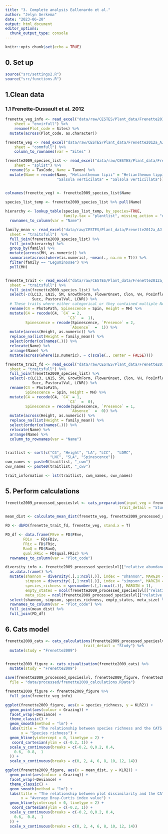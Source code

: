 ```yaml
---
title: "3. Complete analysis Eallonardo et al."
author: "Jelyn Gerkema"
date: "2023-06-20"
output: html_document
editor_options: 
  chunk_output_type: console
---
```


```r
knitr::opts_chunk$set(echo = TRUE)

```

## 0. Set up
```r
source("src/settings2.R")
source("src/functions.R")

```

## 1.Clean data


### 1.1 Frenette-Dussault et al. 2012
```r

frenette_veg_info <- read_excel("data/raw/CESTES/Plant_data/Frenette2012a_AJ.xlsx", 
    sheet = "envirfull") %>%
    rename(Plot_code = Sites) %>%
  mutate(across(Plot_code, as.character))

frenette_veg <- read_excel("data/raw/CESTES/Plant_data/Frenette2012a_AJ.xlsx", 
    sheet = "commfull") %>%
    column_to_rownames(var = "Sites" )

frenette2009_species_list <- read_excel("data/raw/CESTES/Plant_data/Frenette2012a_AJ.xlsx", 
    sheet = "splist") %>%
  rename(Sp = TaxCode, Name = Taxon) %>%
  mutate(Name = recode(Name, "Helianthemum lipii" = "Helianthemum lippii",
                       "Salsola verticilata" = "Salsola verticillata"))


colnames(frenette_veg) <- frenette2009_species_list$Name
    
species_list_temp <- frenette2009_species_list %>% pull(Name) 

hierarchy <- lookup_table(species_list_temp, by_species=TRUE, 
                          family.tax = "plantlist", missing_action = "drop") %>%
  rownames_to_column(var = "Name")

family_mean <- read_excel("data/raw/CESTES/Plant_data/Frenette2012a_AJ.xlsx", 
  sheet = "traitsfull")  %>%
  full_join(frenette2009_species_list) %>%
  full_join(hierarchy) %>%
  group_by(family) %>%
  mutate(across(MH, as.numeric)) %>%
  summarise(across(where(is.numeric), ~mean(., na.rm = T))) %>%
  filter(family == "Leguminosae") %>%
  pull(MH) 


frenette_trait <- read_excel("data/raw/CESTES/Plant_data/Frenette2012a_AJ.xlsx", 
  sheet = "traitsfull") %>%
  full_join(frenette2009_species_list) %>% 
  select(-c(LC13, LN15, SM, GrowthForm, FlowerOnset, Clon, VH, PosInflor, Sp,
            Succ, PastoralVal, LCNR)) %>% 
  # These traits where either categorical or they contained multiple NA's
  rename(C4 = PhotoPath, Spinescence = Spin, Height = MH) %>%
  mutate(C4 = recode(C4, `C4` = 2,
                            `C3`  =  1),
         Spinescence = recode(Spinescence, `Presence` = 2,
                             `Absence`  =  1)) %>%
  mutate(across(Height, as.numeric)) %>%
  replace_na(list(Height = family_mean)) %>%
  select(order(colnames(.))) %>%
  relocate(Name) %>%
  arrange(Name) %>%
  mutate(across(where(is.numeric), ~ c(scale(., center = FALSE)))) 

frenette_trait_fd <- read_excel("data/raw/CESTES/Plant_data/Frenette2012a_AJ.xlsx", 
  sheet = "traitsfull") %>%
  full_join(frenette2009_species_list) %>% 
  select(-c(LC13, LN15, SM, GrowthForm, FlowerOnset, Clon, VH, PosInflor, Sp,
            Succ, PastoralVal, LCNR)) %>%
  rename(C4 = PhotoPath,
         Spinescence = Spin, Height = MH) %>%
  mutate(C4 = recode(C4, `C4` = 1,
                            `C3`  =  0),
         Spinescence = recode(Spinescence, `Presence` = 1,
                             `Absence`  =  0)) %>%
  mutate(across(Height, as.numeric)) %>%
  replace_na(list(Height = family_mean)) %>%
  select(order(colnames(.))) %>%
  relocate(Name) %>%
  arrange(Name) %>%
  column_to_rownames(var = "Name")


traitlist <- sort(c("C4", "Height", "LA", "LCC",  "LDMC",
                    "LNC", "SLA", "Spinescence"))
cwm_names <- paste0(traitlist, "_cwm")
cwv_names <- paste0(traitlist, "_cwv")

trait_information <- lst(traitlist, cwm_names, cwv_names)


``` 


## 5. Perform calculations
```r

frenette2009_processed_specieslvl <- cats_preparation(input_veg = frenette_veg, input_trait = frenette_trait, cutoff_value =  0.8, trait_information = trait_information,
                                                   trait_detail = "Study")

mean_dist <- calculate_mean_dist(frenette_veg, frenette2009_processed_specieslvl)

FD <- dbFD(frenette_trait_fd, frenette_veg, stand.x = T)

FD_df <- data.frame(FEve = FD$FEve,
        FDiv  = FD$FDiv,
        FRic = FD$FRic,
        RaoQ = FD$RaoQ,
        qual.FRic = FD$qual.FRic) %>%
  rownames_to_column(var = "Plot_code")

diversity_info <- frenette2009_processed_specieslvl[["relative_abundances"]][["matrix4traits_prop"]] %>% 
  as.data.frame() %>% 
  mutate(shannon = diversity(.[,1:ncol(.)], index = "shannon", MARGIN = 1, base = exp(1)),
         simpson = diversity(.[,1:ncol(.)], index = "simpson", MARGIN = 1, base =exp(1)),
         species_richness = specnumber(.[,1:ncol(.)], MARGIN = 1),
         empty_states = ncol(frenette2009_processed_specieslvl[["relative_abundances"]][["matrix4traits_prop"]]) - species_richness,
         meta_size = ncol(frenette2009_processed_specieslvl[["relative_abundances"]][["matrix4traits_prop"]])) %>%
  select(shannon, simpson, species_richness, empty_states, meta_size) %>% # base = exp(1) gives the shannon index a log e base
  rownames_to_column(var = "Plot_code") %>%
  full_join(mean_dist) %>%
  full_join(FD_df)

```



## 6. Cats model
```r

frenette2009_cats <- cats_calculations(frenette2009_processed_specieslvl, trait_information,
                                   trait_detail = "Study") %>%
  mutate(study = "Frenette2009")


frenette2009_figure <- cats_visualisation(frenette2009_cats) %>%
  mutate(study = "Frenette2009")

save(frenette2009_processed_specieslvl, frenette2009_figure, frenette2009_species_list, frenette2009_cats,
  file = "data/processed/frenette2009_calculations.RData")

frenette2009_figure <- frenette2009_figure %>%
  full_join(frenette_veg_info) 

ggplot(frenette2009_figure, aes(x = species_richness, y = KLR2)) +
  geom_point(aes(colour = Grazing)) +
  facet_wrap(~Deviance) + 
  theme_classic() +
  geom_smooth(method = "lm") + 
  labs(title = "The relationship between species richness and the CATS decomposition - Frenette et al., 2012 (2009)",
       x = "Species richness") +
  geom_hline(yintercept = 0, linetype = 2) +
   coord_cartesian(ylim = c(-0.2, 1)) +
  scale_y_continuous(breaks = c(-0.2, 0,0.2, 0.4, 
    0.6,  0.8,  1
  )) +
  scale_x_continuous(breaks = c(0, 2, 4, 6, 8, 10, 12, 14))

ggplot(frenette2009_figure, aes(x = mean_dist, y = KLR2)) +
  geom_point(aes(colour = Grazing)) +
  facet_wrap(~Deviance) + 
  theme_classic() +
  geom_smooth(method = "lm") + 
  labs(title = "The relationship between plot dissimilarity and the CATS decomposition - Frenette et al., 2012 (2009)",
       x = "Average Bray-Curtis index value") +
  geom_hline(yintercept = 0, linetype = 2) +
   coord_cartesian(ylim = c(-0.2, 1)) +
  scale_y_continuous(breaks = c(-0.2, 0,0.2, 0.4, 
    0.6,  0.8,  1
  )) +
  scale_x_continuous(breaks = c(0, 2, 4, 6, 8, 10, 12, 14))


```
